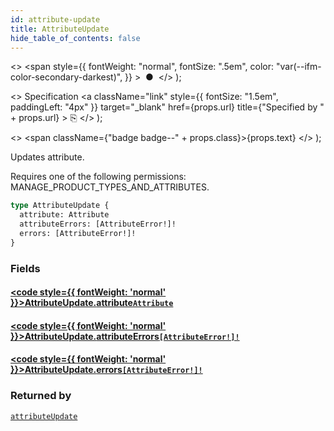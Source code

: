 ```yaml
---
id: attribute-update
title: AttributeUpdate
hide_table_of_contents: false
---
```


  <>
    <span
      style={{
        fontWeight: "normal",
        fontSize: ".5em",
        color: "var(--ifm-color-secondary-darkest)",
      }}
    >
      &nbsp;●&nbsp;
    </span>
  </>
);

  <>
    Specification
    <a
      className="link"
      style={{ fontSize: "1.5em", paddingLeft: "4px" }}
      target="\_blank"
      href={props.url}
      title={"Specified by " + props.url}
    >
      ⎘
    </a>
  </>
);

  <>
    <span className={"badge badge--" + props.class}>{props.text}</span>
  </>
);

Updates attribute.

Requires one of the following permissions: MANAGE_PRODUCT_TYPES_AND_ATTRIBUTES.

```graphql
type AttributeUpdate {
  attribute: Attribute
  attributeErrors: [AttributeError!]!
  errors: [AttributeError!]!
}
```

### Fields

#### [<code style={{ fontWeight: 'normal' }}>AttributeUpdate.<b>attribute</b></code>](#)<Bullet />[`Attribute`](../../api-reference/attributes/objects/attribute) <Badge class="secondary" text="object"/> <Badge class="secondary" text="attributes"/>

>

#### [<code style={{ fontWeight: 'normal' }}>AttributeUpdate.<b>attributeErrors</b></code>](#)<Bullet />[`[AttributeError!]!`](../../api-reference/attributes/objects/attribute-error) <Badge class="secondary" text="non-null"/> <Badge class="secondary" text="object"/> <Badge class="secondary" text="attributes"/>

>

#### [<code style={{ fontWeight: 'normal' }}>AttributeUpdate.<b>errors</b></code>](#)<Bullet />[`[AttributeError!]!`](../../api-reference/attributes/objects/attribute-error) <Badge class="secondary" text="non-null"/> <Badge class="secondary" text="object"/> <Badge class="secondary" text="attributes"/>

>

### Returned by

[`attributeUpdate`](../../api-reference/attributes/mutations/attribute-update) <Badge class="secondary" text="mutation"/>
